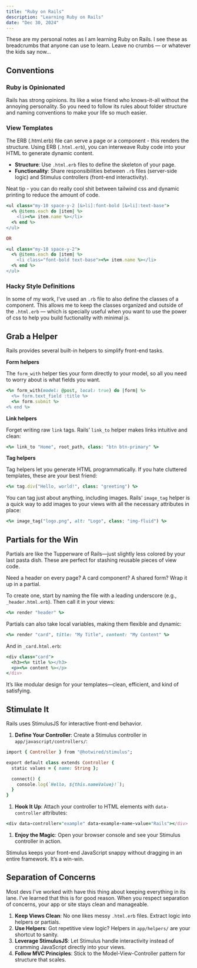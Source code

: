```yaml
---
title: "Ruby on Rails"
description: "Learning Ruby on Rails"
date: "Dec 30, 2024"
---
```


These are my personal notes as I am learning Ruby on Rails. I see these as breadcrumbs that anyone can use to learn. Leave no crumbs — or whatever the kids say now…

## Conventions

### Ruby is Opinionated

Rails has strong opinions. Its like a wise friend who knows-it-all without the annoying personality. So you need to follow its rules about folder structure and naming conventions to make your life so much easier. 

### View Templates

The ERB (.html.erb) file can serve a page or a component - this renders the structure. Using ERB (`.html.erb`), you can interweave Ruby code into your HTML to generate dynamic content.

- **Structure**: Use `.html.erb` files to define the skeleton of your page.
- **Functionality**: Share responsibilities between `.rb` files (server-side logic) and Stimulus controllers (front-end interactivity).

Neat tip - you can do really cool shit between tailwind css and dynamic printing to reduce the amount of code.

```ruby
<ul class="my-10 space-y-2 [&>li]:font-bold [&>li]:text-base">
  <% @items.each do |item| %>
    <li><%= item.name %></li>
  <% end %>
</ul>

OR

<ul class="my-10 space-y-2">
  <% @items.each do |item| %>
    <li class="font-bold text-base"><%= item.name %></li>
  <% end %>
</ul>
```

### Hacky Style Definitions

In some of my work, I’ve used an `.rb` file to also define the classes of a component. This allows me to keep the classes organized and outside of the `.html.erb` — which is specially useful when you want to use the power of css to help you build fuctionality with minimal js.

## Grab a Helper

Rails provides several built-in helpers to simplify front-end tasks. 

**Form helpers**

The `form_with` helper ties your form directly to your model, so all you need to worry about is what fields you want.

```ruby
<%= form_with(model: @post, local: true) do |form| %>
  <%= form.text_field :title %>
  <%= form.submit %>
<% end %>
```

**Link helpers**

Forget writing raw `link` tags. Rails’ `link_to` helper makes links intuitive and clean:

```ruby
<%= link_to "Home", root_path, class: "btn btn-primary" %>
```

**Tag helpers**

Tag helpers let you generate HTML programmatically. If you hate cluttered templates, these are your best friend:

```ruby
<%= tag.div("Hello, world!", class: "greeting") %>
```

You can tag just about anything, including images. Rails’ `image_tag` helper is a quick way to add images to your views with all the necessary attributes in place:

```ruby
<%= image_tag("logo.png", alt: "Logo", class: "img-fluid") %>
```

## Partials for the Win

Partials are like the Tupperware of Rails—just slightly less colored by your last pasta dish. These are perfect for stashing reusable pieces of view code. 

Need a header on every page? A card component? A shared form? Wrap it up in a partial.

To create one, start by naming the file with a leading underscore (e.g., `_header.html.erb`). Then call it in your views:

```ruby
<%= render "header" %>
```

Partials can also take local variables, making them flexible and dynamic:

```ruby
<%= render "card", title: "My Title", content: "My Content" %>
```

And in `_card.html.erb`:

```ruby
<div class="card">
  <h3><%= title %></h3>
  <p><%= content %></p>
</div>
```

It’s like modular design for your templates—clean, efficient, and kind of satisfying.

## Stimulate It

Rails uses StimulusJS for interactive front-end behavior. 

1. **Define Your Controller**: Create a Stimulus controller in `app/javascript/controllers/`:

```ruby
import { Controller } from "@hotwired/stimulus";

export default class extends Controller {
  static values = { name: String };

  connect() {
    console.log(`Hello, ${this.nameValue}!`);
  }
}
```

1. **Hook It Up**: Attach your controller to HTML elements with `data-controller` attributes:

```ruby
<div data-controller="example" data-example-name-value="Rails"></div>
```

1. **Enjoy the Magic**: Open your browser console and see your Stimulus controller in action.

Stimulus keeps your front-end JavaScript snappy without dragging in an entire framework. It’s a win-win.

## Separation of Concerns

Most devs I’ve worked with have this thing about keeping everything in its lane. I’ve learned that this is for good reason. When you respect separation of concerns, your app or site stays clean and manageable.

1. **Keep Views Clean**: No one likes messy `.html.erb` files. Extract logic into helpers or partials.
2. **Use Helpers**: Got repetitive view logic? Helpers in `app/helpers/` are your shortcut to sanity.
3. **Leverage StimulusJS**: Let Stimulus handle interactivity instead of cramming JavaScript directly into your views.
4. **Follow MVC Principles**: Stick to the Model-View-Controller pattern for structure that scales.